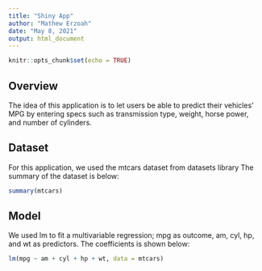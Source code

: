 ```yaml
---
title: "Shiny App"
author: "Mathew Erzoah"
date: "May 8, 2021"
output: html_document
---
```


```r
knitr::opts_chunk$set(echo = TRUE)
```

## Overview
The idea of this application is to let users be able to predict their vehicles' MPG by entering specs such as transmission type, weight, horse power, and number of cylinders.

## Dataset
For this application, we used the mtcars dataset from datasets library The summary of the dataset is below:

```r
summary(mtcars)
```

## Model
We used lm to fit a multivariable regression; mpg as outcome, am, cyl, hp, and wt as predictors. The coefficients is shown below:

```r
lm(mpg ~ am + cyl + hp + wt, data = mtcars)
```

